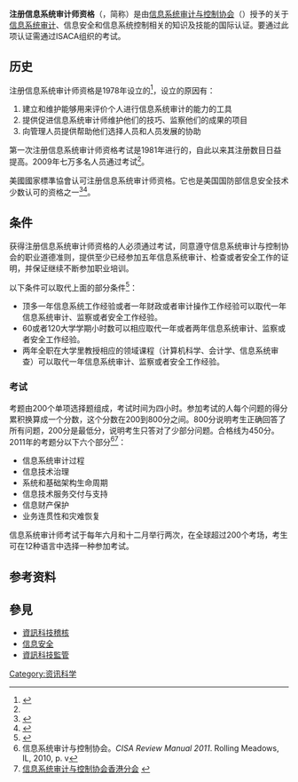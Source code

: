 {{NoteTA
|G1=IT
|T=zh-hans:注册信息系统审计师资格; zh-hant:資訊系統稽核人員認證;
|1=zh-hans:注册信息系统审计师资格; zh-hant:資訊系統稽核人員認證;
|2=zh-hans:通过; zh-hant:通過;
|3=zh-hans:审计; zh-hant:稽核;
}}
'''注册信息系统审计师资格'''（{{lang-en|Certified Information Systems Auditor}}，简称{{lang|en|CISA}}）是由[[信息系统审计与控制协会|信息系统审计与控制协会]]（{{lang|en|ISACA}}）授予的关于[[信息系统审计|信息系统审计]]、信息安全和信息系统控制相关的知识及技能的国际认证。要通过此项认证需通过ISACA组织的考试。

==历史==
注册信息系统审计师资格是1978年设立的<ref name="ISACA_CISA_Cert">{{cite web
 |url=http://www.isaca.org/Template.cfm?Section=CISA_Certification&Template=/TaggedPage/TaggedPageDisplay.cfm&TPLID=16&ContentID=43558
 |title=CISA Certification
 |publisher=信息系统审计与控制协会
 |accessdate=2008-07-28
 |archive-date=2010-07-02
 |archive-url=https://web.archive.org/web/20100702160446/http://www.isaca.org/Template.cfm?Section=CISA_Certification&Template=%2FTaggedPage%2FTaggedPageDisplay.cfm&TPLID=16&ContentID=43558
 |dead-url=no
 }}</ref>，设立的原因有：
#建立和维护能够用来评价个人进行信息系统审计的能力的工具
#提供促进信息系统审计师维护他们的技巧、监察他们的成果的项目
#向管理人员提供帮助他们选择人员和人员发展的协助

第一次注册信息系统审计师资格考试是1981年进行的，自此以来其注册数目日益提高。2009年七万多名人员通过考试<ref name="ISACA_CISA_Cert"/>。

美國國家標準協會认可注册信息系统审计师资格。它也是美国国防部信息安全技术少数认可的资格之一<ref>{{cite web
 |url=http://www.dtic.mil/whs/directives/corres/pdf/857001m.pdf
 |title=Information Assurance Workforce Improvement Program
 |date=2008-05-15
 |publisher=美国国防部
 |accessdate=2010-03-05
 |archive-date=2017-05-13
 |archive-url=https://web.archive.org/web/20170513082848/http://www.dtic.mil/whs/directives/corres/pdf/857001m.pdf
 |dead-url=yes
 }}</ref><ref>{{cite web
 |url=http://www.net-security.org/secworld.php?id=4012
 |title=CISA and CISM among approved certifications for the new US DoD policy
 |date=2006-06-01
 |publisher=Net-Security.org
 |accessdate=2009-09-29
 |archive-date=2012-02-06
 |archive-url=https://web.archive.org/web/20120206132854/http://www.net-security.org/secworld.php?id=4012
 |dead-url=no
 }}</ref>。

==条件==
获得注册信息系统审计师资格的人必须通过考试，同意遵守信息系统审计与控制协会的职业道德准则，提供至少已经参加五年信息系统审计、检查或者安全工作的证明，并保证继续不断参加职业培训。

以下条件可以取代上面的部分条件<ref>{{cite web
 |url=http://www.isaca.org/Template.cfm?Section=CISA_Certification&CONTENTID=20450&TEMPLATE=/ContentManagement/ContentDisplay.cfm
 |title=注册信息系统审计师资格条件
 |publisher=信息系统审计与控制协会
 |accessdate=2008-02-18
 |archive-date=2010-05-01
 |archive-url=https://web.archive.org/web/20100501003740/http://www.isaca.org/Template.cfm?Section=CISA_Certification&CONTENTID=20450&TEMPLATE=%2FContentManagement%2FContentDisplay.cfm
 |dead-url=no
 }}</ref>：
*顶多一年信息系统工作经验或者一年财政或者审计操作工作经验可以取代一年信息系统审计、监察或者安全工作经验。
*60或者120大学学期小时数可以相应取代一年或者两年信息系统审计、监察或者安全工作经验。
*两年全职在大学里教授相应的领域课程（计算机科学、会计学、信息系统审查）可以取代一年信息系统审计、监察或者安全工作经验。

===考试===
考题由200个单项选择题组成，考试时间为四小时。参加考试的人每个问题的得分累积换算成一个分数，这个分数在200到800分之间。800分说明考生正确回答了所有问题，200分是最低分，说明考生只答对了少部分问题。合格线为450分。2011年的考题分以下六个部分<ref>信息系统审计与控制协会。''CISA Review Manual 2011''. Rolling Meadows, IL, 2010, p. v</ref><ref name=信息系统审计与控制协会香港分会>[http://www.isaca-china.org/CISADescription.shtml 信息系统审计与控制协会香港分会] {{webarchive|url=https://web.archive.org/web/20110415085730/http://www.isaca-china.org/CISADescription.shtml |date=2011-04-15 }}</ref>：
*信息系统审计过程
*信息技术治理
*系统和基础架构生命周期
*信息技术服务交付与支持
*信息财产保护
*业务连贯性和灾难恢复

信息系统审计师考试于每年六月和十二月举行两次，在全球超过200个考场，考生可在12种语言中选择一种参加考试。

==参考资料==
{{reflist}}

==參見==
* [[資訊科技稽核|資訊科技稽核]]
* [[信息安全|信息安全]]
* [[資訊科技監管|資訊科技監管]]

[[Category:资讯科学|Category:资讯科学]]